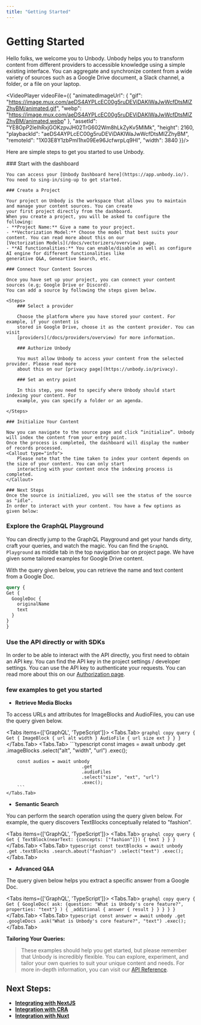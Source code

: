 ```yaml
---
title: "Getting Started"
---
```



# Getting Started

Hello folks, we welcome you to Unbody. Unbody helps you to transform content from different providers to accessible knowledge using a simple existing interface. You can aggregate and synchronize content from a wide variety of sources such as a Google Drive document, a Slack channel, a folder, or a file on your laptop.

<VideoPlayer videoFile={{
    "animatedImageUrl": {
        "gif": "https://image.mux.com/aeDS4AYPLcEC00g5ruDEViDAKlWaJwWcfDtsMIZZhyBM/animated.gif",
        "webp": "https://image.mux.com/aeDS4AYPLcEC00g5ruDEViDAKlWaJwWcfDtsMIZZhyBM/animated.webp"
    },
    "assetId": "YE8OpP2leIhRxjGOKzpvJH02TrG602Wm8hLkZyKv5MlMk",
    "height": 2160,
    "playbackId": "aeDS4AYPLcEC00g5ruDEViDAKlWaJwWcfDtsMIZZhyBM",
    "remoteId": "1X03E8Y1zbPml1hx09Ee96JcfwrpLq9HI",
    "width": 3840
}}/>

Here are simple steps to get you started to use Unbody.

<Steps>
    ### Start with the dashboard

    You can access your [Unbody Dashboard here](https://app.unbody.io/). You need to sing-in/sing-up to get started.

    ### Create a Project

    Your project on Unbody is the workspace that allows you to maintain and manage your content sources. You can create
    your first project directly from the dashboard.
    When you create a project, you will be asked to configure the following:
    - **Project Name:** Give a name to your project.
    - **Vectorization Model:** Choose the model that best suits your content. You can read more about this on our
    [Vectorization Models](/docs/vectorizers/overview) page.
    - **AI functionalities:** You can enable/disable as well as configure AI engine for different functionalities like
    generative Q&A, Geneartive Search, etc.

    ### Connect Your Content Sources

    Once you have set up your project, you can connect your content sources (e.g; Google Drive or Discord).
    You can add a source by following the steps given below.

    <Steps>
        ### Select a provider

        Choose the platform where you have stored your content. For example, if your content is
        stored in Google Drive, choose it as the content provider. You can visit
        [providers](/docs/providers/overview) for more information.

        ### Authorize Unbody

        You must allow Unbody to access your content from the selected provider. Please read more
        about this on our [privacy page](https://unbody.io/privacy).

        ### Set an entry point

        In this step, you need to specify where Unbody should start indexing your content. For
        example, you can specify a folder or an agenda.

    </Steps>

    ### Initialize Your Content

    Now you can navigate to the source page and click “initialize”. Unbody will index the content from your entry point.
    Once the process is completed, the dashboard will display the number of records processed.
    <Callout type="info">
        Please note that the time taken to index your content depends on the size of your content. You can only start
        interacting with your content once the indexing process is completed.
    </Callout>

    ### Next Steps
    Once the source is initialized, you will see the status of the source as "idle".
    In order to interact with your content. You have a few options as given below:
</Steps>

### Explore the GraphQL Playground

You can directly jump to the GraphQL Playground and get your hands dirty, craft your queries, and watch the magic. You can find the `GraphQL Playground` as middle tab in the top navigation bar on project page.
We have given some tailored examples for Google Drive content.

With the query given below, you can retrieve the name and text content from a Google Doc.

  ```graphql copy
query {
  Get {
    GoogleDoc {
      originalName
      text
    }
  }
}
```

### Use the API directly or with SDKs
In order to be able to interact with the API directly, you first need to obtain an API key. You can find the API key in the project settings / developer settings. You can use the API key to authenticate your requests. You can read more about this on our [Authorization page](/docs/graphql-api/authorization).

### few examples to get you started
- **Retrieve Media Blocks**

To access URLs and attributes for ImageBlocks and AudioFiles, you can use the query given below.

<Tabs items={['GraphQL', 'TypeScript']}>
    <Tabs.Tab>
        ```graphql copy
            query {
                Get {
                    ImageBlock {
                        url
                        alt
                        width
                    }
                    AudioFile {
                        url
                        size
                        ext
                    }
                }
            }
        ```
    </Tabs.Tab>
    <Tabs.Tab>
        ```typescript
        const images = await unbody
                                .get
                                .imageBlocks
                                .select("alt", "width", "url")
                                .exec();

        const audios = await unbody
                                .get
                                .audioFiles
                                .select("size", "ext", "url")
                                .exec();
        ```
    </Tabs.Tab>
</Tabs>

- **Semantic Search**

You can perform the search operation using the query given below. For example, the query discovers TextBlocks conceptually related to "fashion".

<Tabs items={['GraphQL', 'TypeScript']}>
    <Tabs.Tab>
        ```graphql copy
        query {
            Get {
                TextBlock(nearText: {concepts: ["fashion"]}) {
                    text
                }
            }
        }
        ```
    </Tabs.Tab>
    <Tabs.Tab>
        ```typescript
        const textBlocks = await unbody
                                    .get
                                    .textBlocks
                                    .search.about("fashion")
                                    .select("text")
                                    .exec();
        ```
    </Tabs.Tab>
</Tabs>

- **Advanced Q&A**

The query given below helps you extract a specific answer from a Google Doc.

<Tabs items={['GraphQL', 'TypeScript']}>
    <Tabs.Tab>
        ```graphql copy
        query {
            Get {
                GoogleDoc(
                    ask: {question: "What is Unbody's core feature?", properties: "text"}
                ) {
                    _additional {
                        answer {
                            result
                        }
                    }
                }
            }
        }
        ```
    </Tabs.Tab>
    <Tabs.Tab>
        ```typescript
        const answer = await unbody
                                .get
                                .googleDocs
                                .ask("What is Unbody's core feature?", "text")
                                .exec();
        ```
    </Tabs.Tab>
</Tabs>

**Tailoring Your Queries:**

> These examples should help you get started, but please remember that Unbody is incredibly flexible. You can explore, experiment, and tailor your own queries to suit your unique content and needs. For more in-depth information, you can visit our [API Reference](API%20reference%202461e452ed954382a8d1a39e3e6fb00b.md).

## **Next Steps:**

- **[Integrating with NextJS](/docs/boilerplates/nextjs)**
- **[Integration with CRA](/docs/boilerplates/cra)**
- **[Integration with Nuxt](<(/docs/boilerplates/nuxt)>)**
